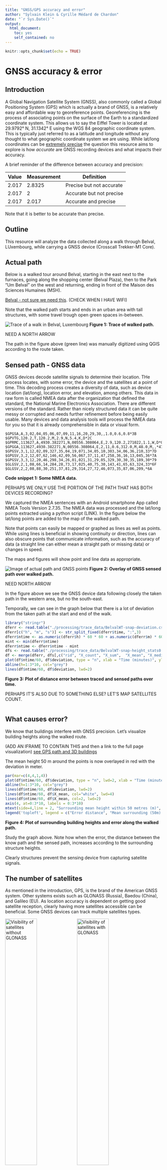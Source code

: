 ```yaml
---
title: "GNSS/GPS accuracy and error"
author: "Sylvain Klein & Cyrille Médard de Chardon"
date: "`r Sys.Date()`"
output: 
  html_document: 
    toc: yes
    self_contained: no
---
```


```r
knitr::opts_chunk$set(echo = TRUE)
```

# GNSS accuracy & error

## Introduction

A Global Navigation Satellite System (GNSS), also commonly called a Global Positioning System (GPS) which is actually a brand of GNSS, is a relatively easy and affordable way to georeference points.
Georeferencing is the process of associating points on the surface of the Earth to a standardized coordinate system.
This allows us to say the Eiffel Tower is located at 29.9792° N, 31.1342° E using the WGS 84 geographic coordinate system.
This is typically just referred to as a latitude and longitude without any thought to what geographic coordinate system we are using.
While lat/long coordinates can be [extremely precise](https://xkcd.com/2170/) the question this resource aims to explore is how *accurate* are GNSS recording devices and what impacts their accuracy.

A brief reminder of the difference between accuracy and precision:

| Value | Measurement | Definition |
|---|---|---|
|2.017|2.8325|Precise but not accurate|
|2.017|2|Accurate but not precise|
|2.017|2.017|Accurate and precise|
Note that it is better to be accurate than precise.

## Outline
This resource will analyze the data collected along a walk through Belval, LUxembourg, while carrying a GNSS device (Crosscall Trekker-M1 Core).

## Actual path
Below is a walked tour around Belval, starting in the east next to the furnaces, going along the shopping center (Belval Plaza), then to the Park "Um Belval" on the west and returning, ending in front of the Maison des Sciences Humaines (MSH). 

[Belval - not sure we need this](https://www.luxatlas.lu/#b=2362&o=null&f=1071&ob=100&oo=100&of=50&x=662203&y=6360423&z=16.541415223113926). (CHECK WHEN I HAVE WIFI)

Note that the walked path starts and ends in an urban area with tall structures, with some travel trough open green spaces in-between.

![Trace of a walk in Belval, Luxembourg](./images/BelvalWalk_trace.png)
**Figure 1: Trace of walked path.**

NEED A NORTH ARROW

The path in the figure above (green line) was manually digitized using QGIS according to the route taken.

## Sensed path - GNSS data

GNSS devices decode satellite signals to determine their location.
THe process locates, with some error, the device and the satellites at a point of time.
This decoding process creates a diversity of data, such as device location (lat/long), location error, and elevation, among others.
This data in raw form is called NMEA data after the organization that defined the standard, the National Marine Electronics Association. There are different versions of the standard.
Rather than nicely structured data it can be quite messy or corrupted and needs further refinement before being easily usable.
Many devices and data analysis tools will process the NMEA data for you so that it is already comprehensible in data or visual form.

```
$GPGSA,A,3,02,04,05,06,07,09,11,16,20,29,30,,1.0,0.6,0.8*3B
$GPVTG,120.2,T,120.2,M,2.9,N,5.4,K,D*2C
$GPRMC,113627,A,4930.382271,N,00556.308064,E,2.9,120.2,271022,1.1,W,D*0E
$GPGGA,113627,4930.382271,N,00556.308064,E,2,11,0.6,312.0,M,48.0,M,,*47
$GPGSV,3,1,12,02,09,327,35,04,19,071,34,05,10,303,34,06,36,210,33*7D
$GPGSV,3,2,12,07,62,146,42,09,56,067,37,11,47,258,36,16,13,045,36*7A
$GPGSV,3,3,12,20,46,298,34,26,01,021,31,29,05,329,30,30,35,189,30*79
$GLGSV,2,1,08,66,14,284,28,73,17,025,40,75,30,143,41,65,63,324,33*6F
$GLGSV,2,2,08,88,30,251,37,81,29,314,27,72,46,073,35,87,06,209,*6A
```
**Code snippet 1: Some NMEA data.**

PERHAPS WE ONLY USE THE PORTION OF THE PATH THAT HAS BOTH DEVICES RECORDING?

We captured the NMEA sentences with an Android smartphone App called NMEA Tools Version 2.7.35.
The NMEA data was processed and the lat/long points extracted using a python script (LINK).
In the figure below the lat/long points are added to the map of the walked path.

Note that points can easily be mapped or graphed as lines as well as points.
While using lines is beneficial in showing continuity or direction, lines can also obscure points that communicate information, such as the accuracy of data (a straight line can either mean a straight path or missing data) or changes in speed.

The maps and figures will show point and line data as appropriate.

![Image of actual path and GNSS points](./images/BelvalWalk_trace with gps.png)
**Figure 2: Overlay of GNSS sensed path over walked path.**

NEED NORTH ARROW

In the figure above we see the GNSS device data following closely the taken path in the western area, but no the south-east.

Temporally, we can see in the graph below that there is a lot of deviation from the taken path at the start and end of the walk.

```r
library("stringr")
dferr <- read.table("./processing/trace_data/BelvalWT-snap-deviation.csv", sep = ",", header = T)
dferr[c("h", "m", "s")] <- str_split_fixed(dferr$time, ":",3)
dferr$ntime <- as.numeric(dferr$h) * 60 * 60 + as.numeric(dferr$m) * 60 + as.numeric(dferr$s )
mint <- min(dferr$ntime)
dferr$ntime <- dferr$ntime - mint
dfs <- read.table("./processing/trace_data/BelvalWT-snap-height_stats0.csv", sep = ",", header = T)
df <- merge(dferr, dfs[,c("rid", "X_count", "X_sum",  "X_mean", "X_median", "X_stdev", "X_min", "X_max")], by = "rid")
plot(df$ntime/60, df$deviation, type = "n", xlab = "Time (minutes)", ylab = "Deviation from trace (m)")
abline(h=1:3*10, col="grey")
lines(df$ntime/60, df$deviation, lwd=2)
```
**Figure 3: Plot of distance error between traced and sensed paths over time.**

PERHAPS IT'S ALSO DUE TO SOMETHING ELSE? LET'S MAP SATELLITES COUNT.

```r

```

## What causes error?

We know that buildings interfere with GNSS precision. Let's visualize building heights along the walked route.

(ADD AN IFRAME TO CONTAIN THIS and then a link to the full page visualization)
[see GPS path and 3D buildings](https://map.geoportail.lu/theme/main?bgLayer=basemap_2015_global&version=3&zoom=14&X=661470&Y=6361338&lang=en&rotation=0&layers=&opacities=&crosshair=false&3d_layers=ACT2022_BD_L_BATI3D_LOD2%2CVDL2022_LOD2_IMPORT_old%2CBridges_LOD2%2CACT2019_LiDAR_Bridges_LOD1%2CACT2019_LiDAR_Vegetation&3d_enabled=true&3d_lon=5.94209&3d_lat=49.49240&3d_elevation=1385&3d_heading=360.000&3d_pitch=-40.388&map_id=3a4b6e155fce4f448337ebe41ed6c005&embedded=true)

The mean height 50 m around the points is now overlayed in red with the deviation in meter.

```r
par(mar=c(4,4,1,4))
plot(df$ntime/60, df$deviation, type = "n", lwd=2, xlab = "Time (minutes)", ylab = "Deviation from trace (m)")
abline(h=1:3*10, col="grey")
lines(df$ntime/60, df$deviation, lwd=2)
lines(df$ntime/60, df$X_mean, col="white", lwd=4)
lines(df$ntime/60, df$X_mean, col=2, lwd=2)
axis(4, at=0:3*10, labels = 0:3*10)
mtext(side=4,line = 2, "Surrounding mean height within 50 metres (m)", col=2)
legend('topleft', legend = c("Error distance", "Mean surrounding (50m) height of location"), lwd=2, col=c(1,2))

```
**Figure 4: Plot of surrounding building heights and error along the walked path.**

Study the graph above. Note how when the error, the distance between the know path and the sensed path, increases according to the surrounding structure heights.

Clearly structures prevent the sensing device from capturing satellite signals.

## The number of satellites

As mentioned in the introduction, GPS, is the brand of the American GNSS system. Other systems exists such as GLONASS (Russia), Baedou (China), and Galileo (EU). As location accuracy is dependent on getting good satellite reception, clearly having more satellites accessible can be beneficial. Some GNSS devices can track multiple satellites types.

![Visibility of satellites without GLONASS](images/20221027-Crosscall-nmea_no_glonass_satpaths.png){width=45%}
![Visibility of satellites with GLONASS](images/20221027-Crosscall-nmea_satpaths.png){width=45%}

**Figure X: Sky plots of satellites in view while completing walk, with only GPS satellites and with GPS and GLONASS satellites.**

## HDOP metric vs sat count vs ground-truthed error

See also VDOP, and PDOP.

## Comparison of errors (?) and wrap up

Other sources of errors: weather, ..

## Notes

- While we used a smartphone app to record NMEA data, this may not the same as using smartphone location data, such as that positioned in Gooble Maps, which may use other measures such as proximity to cellular towers or Wi-Fi hotspots to georeference location.




